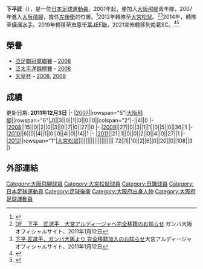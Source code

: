 
{{Infobox Football biography
| playername          = 下平匠
| fullname            = 下平匠
| image               = 
| dateofbirth         = {{Birth date and age|1988|10|6}}
| cityofbirth         = [[大阪府|大阪府]][[箕面市|箕面市]]
| countryofbirth      = [[日本|日本]]
| height              = {{height|m=1.76}}
| currentclub         = [[橫濱水手|橫濱水手]]
| clubnumber          = 
| position            = [[後衛_(足球)#邊後衛|左後衛]]
| youthyears          = 1995-2000<br />2001-2006
| youthclubs          = TSK粟生SC<br />[[大阪飛腳|大阪飛腳]]
| years               = 2007-2011<br />2012-2013<br />2014-
| clubs               = [[大阪飛腳|大阪飛腳]]<br />[[大宮松鼠|大宮松鼠]]<br />[[橫濱水手|橫濱水手]]
| caps(goals)         = {{0}}72 {{0}}{{0}}(1)<br />{{0}}0 {{0}}{{0}}(0)
| nationalyears       =
| nationalteam        =
| nationalcaps(goals) = 
| pcupdate            = 2011年12月3日
| ntupdate            = 
}}
'''下平匠'''（{{bd|1988年|10月6日|}}），是一位[[日本|日本]][[足球|足球]][[運動員|運動員]]。2001年起，便加入[[大阪飛腳|大阪飛腳]]青年隊，2007年進入[[大阪飛腳|大阪飛腳]]，擔任[[後衛_(足球)#邊後衛|左後衛]]的位置。<ref>{{cite web |publisher=Guardian.co.uk |title=下平匠資料 |url=http://guardian.touch-line.com/StatsCentre.asp?CTID=63&CPID=147&TEID=2070&PLID=202165&pStr=Player |accessdate=2010-01-04 |deadurl=yes |archiveurl=https://web.archive.org/web/20120929181425/http://guardian.touch-line.com/StatsCentre.asp?CTID=63&CPID=147&TEID=2070&PLID=202165&pStr=Player |archivedate=2012-09-29 }}</ref>2012年轉隊至[[大宮松鼠|大宮松鼠]]。<ref>[http://www.gamba-osaka.net/news/news_detail.php?id=3657 DF　下平　匠選手　大宮アルディージャへ完全移籍のお知らせ] {{Wayback|url=http://www.gamba-osaka.net/news/news_detail.php?id=3657 |date=20120203151510 }}ガンバ大阪オフィシャルサイト、2011年1月12日</ref><ref>[http://www.ardija.co.jp/information/clubplayer/201201/pinfo20120112-01.html 下平 匠選手、ガンバ大阪より 完全移籍加入のお知らせ]{{dead link|date=2017年11月 |bot=InternetArchiveBot |fix-attempted=yes }}大宮アルディージャオフィシャルサイト、2011年1月12日</ref>2014年，轉隊至[[橫濱水手|橫濱水手]]。2019年轉移至[[市原千葉JEF聯|市原千葉JEF聯]]，2021宣佈轉移到南葛SC。<ref>{{Cite press release|url=https://jefunited.co.jp/sp/news/2018/12/top/154537740012060.html|title=下平匠選手の完全移籍加入について|publisher=ジェフユナイテッド市原・千葉|date=2018-12-21|accessdate=2020-01-23|archive-date=2021-11-20|archive-url=https://web.archive.org/web/20211120171119/https://jefunited.co.jp/sp/news/2018/12/top/154537740012060.html|dead-url=no}}</ref><ref>{{Cite web|url=https://www.soccer-king.jp/news/japan/japan_other/20210224/1200876.html|title=南葛SCがDF下平匠の加入を発表「唯一読んだマンガが『キャプテン翼』だった」|publisher=サッカーキング|date=2021-02-24|accessdate=2021-02-24|archive-date=2021-11-20|archive-url=https://web.archive.org/web/20211120171110/https://www.soccer-king.jp/news/japan/japan_other/20210224/1200876.html|dead-url=no}}</ref>

==榮譽==
*[[亞足聯冠軍聯賽|亞足聯冠軍聯賽]] - [[2008年亞洲冠軍聯賽|2008]]
*[[泛太平洋錦標賽|泛太平洋錦標賽]] - [[2008年泛太平洋錦標賽|2008]]
*[[天皇杯|天皇杯]] - [[2008年日本天皇盃|2008]], [[2009|2009]]

==成績==
更新日期: '''2011年12月3日'''
{{Football player statistics 1|YY}}
{{Football player statistics 2|JPN|YY}}
|-
|[[2007年日本職業足球聯賽|2007]]||rowspan="5"|[[大阪飛腳|大阪飛腳]]||rowspan="6"|[[日本職業足球聯賽|J1]]||3||0||1||0||0||0||colspan="2"|-||4||0
|-
|[[2008年日本職業足球聯賽|2008]]||15||0||2||0||3||0||7||0||27||0
|-
|[[2009年日本職業足球聯賽|2009]]||27||0||3||1||1||0||5||0||36||1
|-
|[[2010年日本職業足球聯賽|2010]]||6||0||4||1||0||0||4||0||14||1
|-
|[[2011年日本職業足球聯賽|2011]]||21||1||0||0||2||0||4||0||27||1
|-
|[[2012年日本職業足球聯賽|2012]]||rowspan="1"|[[大宮松鼠|大宮松鼠]]||||||||||||||||||||
{{Football player statistics 5}}72||1||10||2||6||0||20||0||108||3
|}

==外部連結==
{{reflist}}
[[Category:大阪飛腳球員|Category:大阪飛腳球員]]
[[Category:大宮松鼠球員|Category:大宮松鼠球員]]
[[Category:日職球員|Category:日職球員]]
[[Category:日本足球運動員|Category:日本足球運動員]]
[[Category:足球後衛|Category:足球後衛]]
[[Category:大阪府出身人物|Category:大阪府出身人物]]
[[Category:大阪府足球運動員|Category:大阪府足球運動員]]